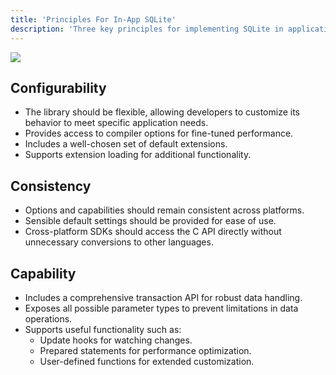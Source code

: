 ```yaml
---
title: 'Principles For In-App SQLite'
description: 'Three key principles for implementing SQLite in applications'
---
```


<Frame>
    <img  
    noZoom 
    src="/images/owl.jpg"
    />
</Frame>

## Configurability

- The library should be flexible, allowing developers to customize its behavior to meet specific application needs.
- Provides access to compiler options for fine-tuned performance.
- Includes a well-chosen set of default extensions.
- Supports extension loading for additional functionality.

## Consistency

- Options and capabilities should remain consistent across platforms.
- Sensible default settings should be provided for ease of use.
- Cross-platform SDKs should access the C API directly without unnecessary conversions to other languages.

## Capability

- Includes a comprehensive transaction API for robust data handling.
- Exposes all possible parameter types to prevent limitations in data operations.
- Supports useful functionality such as:
    - Update hooks for watching changes.
    - Prepared statements for performance optimization.
    - User-defined functions for extended customization.